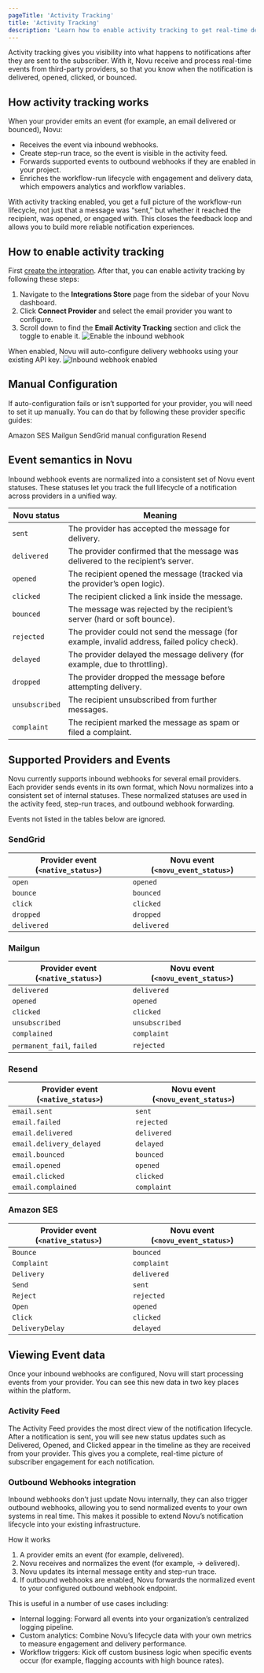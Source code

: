 ```yaml
---
pageTitle: 'Activity Tracking'
title: 'Activity Tracking'
description: 'Learn how to enable activity tracking to get real-time delivery and engagement events like delivered, opened, and clicked from your email providers.'
---
```


Activity tracking gives you visibility into what happens to notifications after they are sent to the subscriber. With it, Novu receive and process real-time events from third-party providers, so that you know when the notification is delivered, opened, clicked, or bounced.

## How activity tracking works

When your provider emits an event (for example, an email delivered or bounced), Novu:
- Receives the event via inbound webhooks.
- Create step-run trace, so the event is visible in the activity feed.
- Forwards supported events to outbound webhooks if they are enabled in your project.
- Enriches the workflow-run lifecycle with engagement and delivery data, which empowers analytics and workflow variables.

With activity tracking enabled, you get a full picture of the workflow-run lifecycle, not just that a message was “sent,” but whether it reached the recipient, was opened, or engaged with. This closes the feedback loop and allows you to build more reliable notification experiences.

## How to enable activity tracking

First [create the integration](/platform/integrations/email/adding-email). After that, you can enable activity tracking by following these steps:
1. Navigate to the **Integrations Store** page from the sidebar of your Novu dashboard.
2. Click **Connect Provider** and select the email provider you want to configure.
3. Scroll down to find the **Email Activity Tracking** section and click the toggle to enable it.
  ![Enable the inbound webhook](/images/developer-tools/enable-inbound.png)

When enabled, Novu will auto-configure delivery webhooks using your existing API key.
![Inbound webhook enabled](/images/developer-tools/inbound-enabled.png)

## Manual Configuration

If auto-configuration fails or isn’t supported for your provider, you will need to set it up manually. You can do that by  following these provider specific guides:

<Cards>
  <Card title="Email" href="/platform/integrations/email">
    Amazon SES
  </Card>
  <Card title="SMS" href="/platform/integrations/sms">
    Mailgun
  </Card>
  <Card title="SendGrid" href="/platform/integrations/email/activity-tracking/manual-configuration/sendgrid">
    SendGrid manual configuration
  </Card>
  <Card title="Chat" href="/platform/integrations/chat">
    Resend
  </Card>
</Cards>

## Event semantics in Novu

Inbound webhook events are normalized into a consistent set of Novu event statuses. These statuses let you track the full lifecycle of a notification across providers in a unified way.

| Novu status    | Meaning                                                                               |
| -------------- | ------------------------------------------------------------------------------------- |
| `sent`         | The provider has accepted the message for delivery.                                   |
| `delivered`    | The provider confirmed that the message was delivered to the recipient’s server.      |
| `opened`       | The recipient opened the message (tracked via the provider’s open logic).             |
| `clicked`      | The recipient clicked a link inside the message.                                      |
| `bounced`      | The message was rejected by the recipient’s server (hard or soft bounce).             |
| `rejected`     | The provider could not send the message (for example, invalid address, failed policy check). |
| `delayed`      | The provider delayed the message delivery (for example, due to throttling).                  |
| `dropped`      | The provider dropped the message before attempting delivery.                          |
| `unsubscribed` | The recipient unsubscribed from further messages.                                     |
| `complaint`    | The recipient marked the message as spam or filed a complaint.                        |


## Supported Providers and Events

Novu currently supports inbound webhooks for several email providers. Each provider sends events in its own format, which Novu normalizes into a consistent set of internal statuses. These normalized statuses are used in the activity feed, step-run traces, and outbound webhook forwarding.

Events not listed in the tables below are ignored.

### SendGrid

| Provider event (`<native_status>`) | Novu event (`<novu_event_status>`) |
| ---------------------------------- | ---------------------------------- |
| `open`                             | `opened`                           |
| `bounce`                           | `bounced`                          |
| `click`                            | `clicked`                          |
| `dropped`                          | `dropped`                          |
| `delivered`                        | `delivered`                        |

### Mailgun

| Provider event (`<native_status>`) | Novu event (`<novu_event_status>`) |
| ---------------------------------- | ---------------------------------- |
| `delivered`                        | `delivered`                        |
| `opened`                           | `opened`                           |
| `clicked`                          | `clicked`                          |
| `unsubscribed`                     | `unsubscribed`                     |
| `complained`                       | `complaint`                        |
| `permanent_fail`, `failed`         | `rejected`                         |

### Resend

| Provider event (`<native_status>`) | Novu event (`<novu_event_status>`) |
| ---------------------------------- | ---------------------------------- |
| `email.sent`                       | `sent`                             |
| `email.failed`                     | `rejected`                         |
| `email.delivered`                  | `delivered`                        |
| `email.delivery_delayed`           | `delayed`                          |
| `email.bounced`                    | `bounced`                          |
| `email.opened`                     | `opened`                           |
| `email.clicked`                    | `clicked`                          |
| `email.complained`                 | `complaint`                        |

### Amazon SES

| Provider event (`<native_status>`) | Novu event (`<novu_event_status>`) |
| ---------------------------------- | ---------------------------------- |
| `Bounce`                           | `bounced`                          |
| `Complaint`                        | `complaint`                        |
| `Delivery`                         | `delivered`                        |
| `Send`                             | `sent`                             |
| `Reject`                           | `rejected`                         |
| `Open`                             | `opened`                           |
| `Click`                            | `clicked`                          |
| `DeliveryDelay`                    | `delayed`                          |

## Viewing Event data

Once your inbound webhooks are configured, Novu will start processing events from your provider. You can see this new data in two key places within the platform.

### Activity Feed

The Activity Feed provides the most direct view of the notification lifecycle. After a notification is sent, you will see new status updates such as Delivered, Opened, and Clicked appear in the timeline as they are received from your provider. This gives you a complete, real-time picture of subscriber engagement for each notification.

### Outbound Webhooks integration

Inbound webhooks don’t just update Novu internally, they can also trigger outbound webhooks, allowing you to send normalized events to your own systems in real time. This makes it possible to extend Novu’s notification lifecycle into your existing infrastructure.

How it works

1. A provider emits an event (for example, delivered).
2. Novu receives and normalizes the event (for example, → delivered).
3. Novu updates its internal message entity and step-run trace.
4. If outbound webhooks are enabled, Novu forwards the normalized event to your configured outbound webhook endpoint.

This is useful in a number of use cases including:
- Internal logging: Forward all events into your organization’s centralized logging pipeline.
- Custom analytics: Combine Novu’s lifecycle data with your own metrics to measure engagement and delivery performance.
- Workflow triggers: Kick off custom business logic when specific events occur (for example, flagging accounts with high bounce rates).
